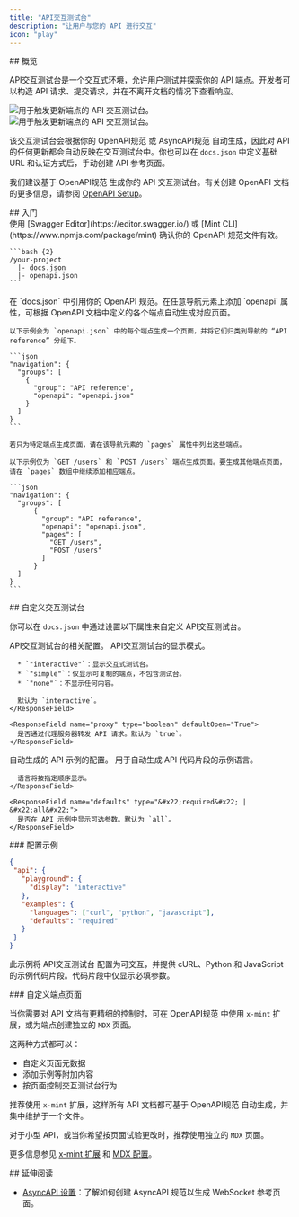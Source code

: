 ```yaml
---
title: "API交互测试台"
description: "让用户与您的 API 进行交互"
icon: "play"
---
```


<div id="overview">
  ## 概览
</div>

API交互测试台是一个交互式环境，允许用户测试并探索你的 API 端点。开发者可以构造 API 请求、提交请求，并在不离开文档的情况下查看响应。

<Frame>
  <img src="/images/playground/API-playground-light.png" alt="用于触发更新端点的 API 交互测试台。" className="block dark:hidden" />

  <img src="/images/playground/API-playground-dark.png" alt="用于触发更新端点的 API 交互测试台。" className="hidden dark:block" />
</Frame>

该交互测试台会根据你的 OpenAPI规范 或 AsyncAPI规范 自动生成，因此对 API 的任何更新都会自动反映在交互测试台中。你也可以在 `docs.json` 中定义基础 URL 和认证方式后，手动创建 API 参考页面。

我们建议基于 OpenAPI规范 生成你的 API 交互测试台。有关创建 OpenAPI 文档的更多信息，请参阅 [OpenAPI Setup](/zh/api-playground/openapi-setup)。

<div id="getting-started">
  ## 入门
</div>

<Steps>
  <Step title="添加 OpenAPI 规范文件。">
    <Info>
      使用 [Swagger Editor](https://editor.swagger.io/) 或 [Mint CLI](https://www.npmjs.com/package/mint) 确认你的 OpenAPI 规范文件有效。
    </Info>

    ```bash {2}
    /your-project
      |- docs.json
      |- openapi.json
    ```
  </Step>

  <Step title="配置 `docs.json`。">
    在 `docs.json` 中引用你的 OpenAPI 规范。在任意导航元素上添加 `openapi` 属性，可根据 OpenAPI 文档中定义的各个端点自动生成对应页面。

    以下示例会为 `openapi.json` 中的每个端点生成一个页面，并将它们归类到导航的 “API reference” 分组下。

    ```json
    "navigation": {
      "groups": [
        {
          "group": "API reference",
          "openapi": "openapi.json"
        }
      ]
    }
    ```

    若只为特定端点生成页面，请在该导航元素的 `pages` 属性中列出这些端点。

    以下示例仅为 `GET /users` 和 `POST /users` 端点生成页面。要生成其他端点页面，请在 `pages` 数组中继续添加相应端点。

    ```json
    "navigation": {
      "groups": [
          {
            "group": "API reference",
            "openapi": "openapi.json",
            "pages": [
              "GET /users",
              "POST /users"
            ]
          }
      ]
    }
    ```
  </Step>
</Steps>

<div id="customizing-your-playground">
  ## 自定义交互测试台
</div>

你可以在 `docs.json` 中通过设置以下属性来自定义 API交互测试台。

<ResponseField name="playground" type="object">
  API交互测试台的相关配置。

  <Expandable title="playground" defaultOpen="True">
    <ResponseField name="display" type="&#x22;interactive&#x22; | &#x22;simple&#x22; | &#x22;none&#x22;">
      API交互测试台的显示模式。

      * `"interactive"`：显示交互式测试台。
      * `"simple"`：仅显示可复制的端点，不包含测试台。
      * `"none"`：不显示任何内容。

      默认为 `interactive`。
    </ResponseField>

    <ResponseField name="proxy" type="boolean" defaultOpen="True">
      是否通过代理服务器转发 API 请求。默认为 `true`。
    </ResponseField>
  </Expandable>
</ResponseField>

<ResponseField name="examples" type="object">
  自动生成的 API 示例的配置。

  <Expandable title="examples" defaultOpen="True">
    <ResponseField name="languages" type="array of string">
      用于自动生成 API 代码片段的示例语言。

      语言将按指定顺序显示。
    </ResponseField>

    <ResponseField name="defaults" type="&#x22;required&#x22; | &#x22;all&#x22;">
      是否在 API 示例中显示可选参数。默认为 `all`。
    </ResponseField>
  </Expandable>
</ResponseField>

<div id="example-configuration">
  ### 配置示例
</div>

```json
{
 "api": {
   "playground": {
     "display": "interactive"
   },
   "examples": {
     "languages": ["curl", "python", "javascript"],
     "defaults": "required"
   }
 }
}
```

此示例将 API交互测试台 配置为可交互，并提供 cURL、Python 和 JavaScript 的示例代码片段。代码片段中仅显示必填参数。

<div id="custom-endpoint-pages">
  ### 自定义端点页面
</div>

当你需要对 API 文档有更精细的控制时，可在 OpenAPI规范 中使用 `x-mint` 扩展，或为端点创建独立的 `MDX` 页面。

这两种方式都可以：

* 自定义页面元数据
* 添加示例等附加内容
* 按页面控制交互测试台行为

推荐使用 `x-mint` 扩展，这样所有 API 文档都可基于 OpenAPI规范 自动生成，并集中维护于一个文件。

对于小型 API，或当你希望按页面试验更改时，推荐使用独立的 `MDX` 页面。

更多信息参见 [x-mint 扩展](/zh/api-playground/openapi-setup#x-mint-extension) 和 [MDX 配置](/zh/api-playground/mdx/configuration)。

<div id="further-reading">
  ## 延伸阅读
</div>

* [AsyncAPI 设置](/zh/api-playground/asyncapi/setup)：了解如何创建 AsyncAPI 规范以生成 WebSocket 参考页面。
